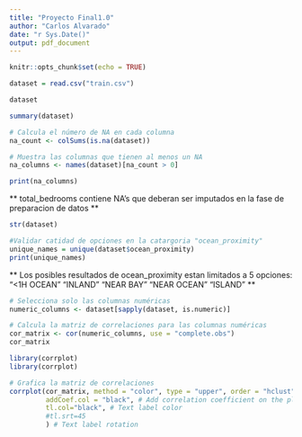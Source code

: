```yaml
---
title: "Proyecto Final1.0"
author: "Carlos Alvarado"
date: "r Sys.Date()"
output: pdf_document
---
```


```r
knitr::opts_chunk$set(echo = TRUE)
```

```r
dataset = read.csv("train.csv")
```

```r
dataset 
```

```r
summary(dataset)
```

```r

# Calcula el número de NA en cada columna
na_count <- colSums(is.na(dataset))

# Muestra las columnas que tienen al menos un NA
na_columns <- names(dataset)[na_count > 0]

print(na_columns)
```

** total_bedrooms contiene NA's que deberan ser imputados en la fase de preparacion de datos **

```r
str(dataset)
```

```r
#Validar catidad de opciones en la catargoria "ocean_proximity"
unique_names = unique(dataset$ocean_proximity)
print(unique_names)

```

** Los posibles resultados de ocean_proximity estan limitados a 5 opciones: "<1H OCEAN"  "INLAND"     "NEAR BAY"   "NEAR OCEAN" "ISLAND"  **

```r
# Selecciona solo las columnas numéricas
numeric_columns <- dataset[sapply(dataset, is.numeric)]

# Calcula la matriz de correlaciones para las columnas numéricas
cor_matrix <- cor(numeric_columns, use = "complete.obs")
cor_matrix
```

```r
library(corrplot)
library(corrplot)
```

```r
# Grafica la matriz de correlaciones
corrplot(cor_matrix, method = "color", type = "upper", order = "hclust", 
         addCoef.col = "black", # Add correlation coefficient on the plot
         tl.col="black", # Text label color
         #tl.srt=45
         ) # Text label rotation
```

